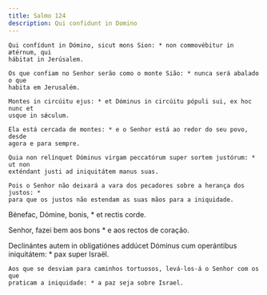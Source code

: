 ```yaml
---
title: Salmo 124
description: Qui confidunt in Domino
---
```


<div class="side-by-side not-content">

    Qui confídunt in Dómino, sicut mons Sion: * non commovébitur in ætérnum, qui
    hábitat in Jerúsalem.

    Os que confiam no Senhor serão como o monte Sião: * nunca será abalado o que
    habita em Jerusalém.

    Montes in circúitu ejus: * et Dóminus in circúitu pópuli sui, ex hoc nunc et
    usque in sǽculum.

    Ela está cercada de montes: * e o Senhor está ao redor do seu povo, desde
    agora e para sempre.

    Quia non relínquet Dóminus virgam peccatórum super sortem justórum: * ut non
    exténdant justi ad iniquitátem manus suas.

    Pois o Senhor não deixará a vara dos pecadores sobre a herança dos justos: *
    para que os justos não estendam as suas mãos para a iniquidade.
  </span>

Bénefac, Dómine, bonis, * et rectis corde.

Senhor, fazei bem aos bons * e aos rectos de coração.

  <span>
    Declinántes autem in obligatiónes addúcet Dóminus cum operántibus
    iniquitátem: * pax super Israël.

    Aos que se desviam para caminhos tortuosos, levá-los-á o Senhor com os que
    praticam a iniquidade: * a paz seja sobre Israel.

</div>
